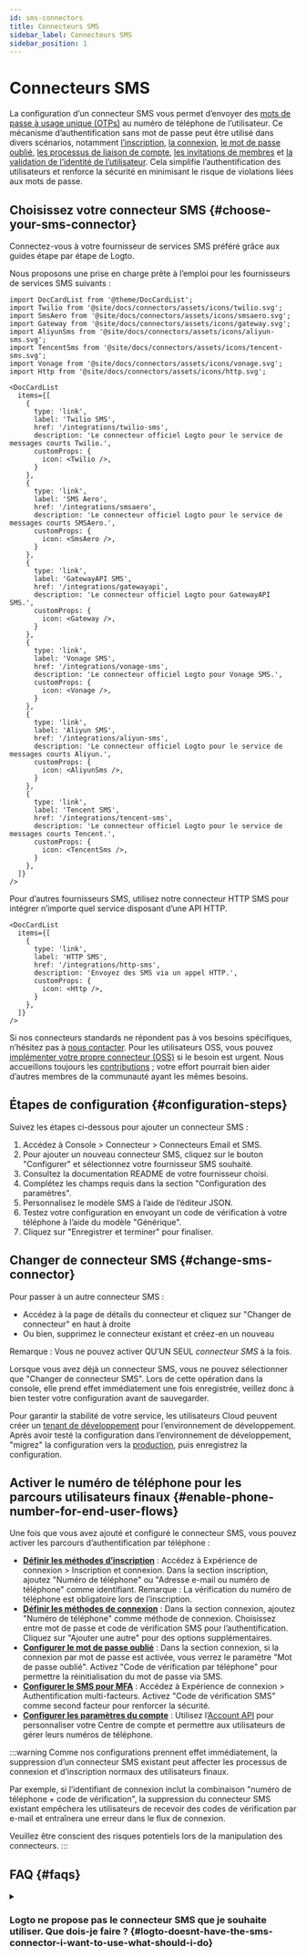 ```yaml
---
id: sms-connectors
title: Connecteurs SMS
sidebar_label: Connecteurs SMS
sidebar_position: 1
---
```


# Connecteurs SMS

La configuration d’un connecteur SMS vous permet d’envoyer des [mots de passe à usage unique (OTPs)](https://auth.wiki/otp) au numéro de téléphone de l’utilisateur. Ce mécanisme d’authentification sans mot de passe peut être utilisé dans divers scénarios, notamment [l’inscription](/end-user-flows/sign-up-and-sign-in/sign-up), [la connexion](/end-user-flows/sign-up-and-sign-in/sign-in), [le mot de passe oublié](/end-user-flows/sign-up-and-sign-in/reset-password), [les processus de liaison de compte](/end-user-flows/sign-up-and-sign-in/social-sign-in#account-linking), [les invitations de membres](/end-user-flows/organization-experience/invite-organization-members) et [la validation de l’identité de l’utilisateur](/end-user-flows/security-verification). Cela simplifie l’authentification des utilisateurs et renforce la sécurité en minimisant le risque de violations liées aux mots de passe.

## Choisissez votre connecteur SMS \{#choose-your-sms-connector}

Connectez-vous à votre fournisseur de services SMS préféré grâce aux guides étape par étape de Logto.

Nous proposons une prise en charge prête à l’emploi pour les fournisseurs de services SMS suivants :

```mdx-code-block
import DocCardList from '@theme/DocCardList';
import Twilio from '@site/docs/connectors/assets/icons/twilio.svg';
import SmsAero from '@site/docs/connectors/assets/icons/smsaero.svg';
import Gateway from '@site/docs/connectors/assets/icons/gateway.svg';
import AliyunSms from '@site/docs/connectors/assets/icons/aliyun-sms.svg';
import TencentSms from '@site/docs/connectors/assets/icons/tencent-sms.svg';
import Vonage from '@site/docs/connectors/assets/icons/vonage.svg';
import Http from '@site/docs/connectors/assets/icons/http.svg';

<DocCardList
  items={[
    {
      type: 'link',
      label: 'Twilio SMS',
      href: '/integrations/twilio-sms',
      description: 'Le connecteur officiel Logto pour le service de messages courts Twilio.',
      customProps: {
        icon: <Twilio />,
      }
    },
    {
      type: 'link',
      label: 'SMS Aero',
      href: '/integrations/smsaero',
      description: 'Le connecteur officiel Logto pour le service de messages courts SMSAero.',
      customProps: {
        icon: <SmsAero />,
      }
    },
    {
      type: 'link',
      label: 'GatewayAPI SMS',
      href: '/integrations/gatewayapi',
      description: 'Le connecteur officiel Logto pour GatewayAPI SMS.',
      customProps: {
        icon: <Gateway />,
      }
    },
    {
      type: 'link',
      label: 'Vonage SMS',
      href: '/integrations/vonage-sms',
      description: 'Le connecteur officiel Logto pour Vonage SMS.',
      customProps: {
        icon: <Vonage />,
      }
    },
    {
      type: 'link',
      label: 'Aliyun SMS',
      href: '/integrations/aliyun-sms',
      description: 'Le connecteur officiel Logto pour le service de messages courts Aliyun.',
      customProps: {
        icon: <AliyunSms />,
      }
    },
    {
      type: 'link',
      label: 'Tencent SMS',
      href: '/integrations/tencent-sms',
      description: 'Le connecteur officiel Logto pour le service de messages courts Tencent.',
      customProps: {
        icon: <TencentSms />,
      }
    },
  ]}
/>
```

Pour d’autres fournisseurs SMS, utilisez notre connecteur HTTP SMS pour intégrer n’importe quel service disposant d’une API HTTP.

```mdx-code-block
<DocCardList
  items={[
    {
      type: 'link',
      label: 'HTTP SMS',
      href: '/integrations/http-sms',
      description: 'Envoyez des SMS via un appel HTTP.',
      customProps: {
        icon: <Http />,
      }
    },
  ]}
/>
```

Si nos connecteurs standards ne répondent pas à vos besoins spécifiques, n’hésitez pas à [nous contacter](https://logto.productlane.com/roadmap). Pour les utilisateurs OSS, vous pouvez [implémenter votre propre connecteur (OSS)](/logto-oss/develop-your-connector/implement-connectors#build-a-passwordless-connector) si le besoin est urgent. Nous accueillons toujours les [contributions](/logto-oss/contribution) ; votre effort pourrait bien aider d’autres membres de la communauté ayant les mêmes besoins.

## Étapes de configuration \{#configuration-steps}

Suivez les étapes ci-dessous pour ajouter un connecteur SMS :

1. Accédez à <CloudLink to="/connectors/passwordless">Console > Connecteur > Connecteurs Email et SMS</CloudLink>.
2. Pour ajouter un nouveau connecteur SMS, cliquez sur le bouton "Configurer" et sélectionnez votre fournisseur SMS souhaité.
3. Consultez la documentation README de votre fournisseur choisi.
4. Complétez les champs requis dans la section "Configuration des paramètres".
5. Personnalisez le modèle SMS à l’aide de l’éditeur JSON.
6. Testez votre configuration en envoyant un code de vérification à votre téléphone à l’aide du modèle "Générique".
7. Cliquez sur "Enregistrer et terminer" pour finaliser.

## Changer de connecteur SMS \{#change-sms-connector}

Pour passer à un autre connecteur SMS :

- Accédez à la page de détails du connecteur et cliquez sur "Changer de connecteur" en haut à droite
- Ou bien, supprimez le connecteur existant et créez-en un nouveau

Remarque : Vous ne pouvez activer QU’UN SEUL _connecteur SMS_ à la fois.

Lorsque vous avez déjà un connecteur SMS, vous ne pouvez sélectionner que "Changer de connecteur SMS". Lors de cette opération dans la console, elle prend effet immédiatement une fois enregistrée, veillez donc à bien tester votre configuration avant de sauvegarder.

Pour garantir la stabilité de votre service, les utilisateurs Cloud peuvent créer un [tenant de développement](/logto-cloud/tenant-settings#development) pour l’environnement de développement. Après avoir testé la configuration dans l’environnement de développement, "migrez" la configuration vers la [production](/logto-cloud/tenant-settings#production), puis enregistrez la configuration.

## Activer le numéro de téléphone pour les parcours utilisateurs finaux \{#enable-phone-number-for-end-user-flows}

Une fois que vous avez ajouté et configuré le connecteur SMS, vous pouvez activer les parcours d’authentification par téléphone :

- [**Définir les méthodes d’inscription**](/end-user-flows/sign-up-and-sign-in/sign-up) : Accédez à <CloudLink to="/sign-in-experience/sign-up-and-sign-in">Expérience de connexion > Inscription et connexion</CloudLink>. Dans la section inscription, ajoutez "Numéro de téléphone" ou "Adresse e-mail ou numéro de téléphone" comme identifiant. Remarque : La vérification du numéro de téléphone est obligatoire lors de l’inscription.
- [**Définir les méthodes de connexion**](/end-user-flows/sign-up-and-sign-in/sign-in) : Dans la section connexion, ajoutez "Numéro de téléphone" comme méthode de connexion. Choisissez entre mot de passe et code de vérification SMS pour l’authentification. Cliquez sur "Ajouter une autre" pour des options supplémentaires.
- [**Configurer le mot de passe oublié**](/end-user-flows/sign-up-and-sign-in/reset-password) : Dans la section connexion, si la connexion par mot de passe est activée, vous verrez le paramètre "Mot de passe oublié". Activez "Code de vérification par téléphone" pour permettre la réinitialisation du mot de passe via SMS.
- [**Configurer le SMS pour MFA**](/end-user-flows/mfa/sms-mfa) : Accédez à <CloudLink to="/mfa">Expérience de connexion > Authentification multi-facteurs</CloudLink>. Activez "Code de vérification SMS" comme second facteur pour renforcer la sécurité.
- [**Configurer les paramètres du compte**](/end-user-flows/account-settings/by-account-api#manage-phone) : Utilisez l’[Account API](/end-user-flows/account-settings/by-account-api) pour personnaliser votre Centre de compte et permettre aux utilisateurs de gérer leurs numéros de téléphone.

:::warning
Comme nos configurations prennent effet immédiatement, la suppression d’un connecteur SMS existant peut affecter les processus de connexion et d’inscription normaux des utilisateurs finaux.

Par exemple, si l’identifiant de connexion inclut la combinaison "numéro de téléphone + code de vérification", la suppression du connecteur SMS existant empêchera les utilisateurs de recevoir des codes de vérification par e-mail et entraînera une erreur dans le flux de connexion.

Veuillez être conscient des risques potentiels lors de la manipulation des connecteurs.
:::

## FAQ \{#faqs}

<details>
<summary>

### Logto ne propose pas le connecteur SMS que je souhaite utiliser. Que dois-je faire ? \{#logto-doesnt-have-the-sms-connector-i-want-to-use-what-should-i-do}

</summary>

Nous travaillons encore sur d’autres connecteurs. Si vous avez besoin d’options supplémentaires, faites-nous simplement part de vos besoins sur Discord et soumettez une demande de fonctionnalité sur [GitHub](https://github.com/logto-io/logto/issues). Si vous avez besoin d’une assistance supplémentaire, vous pouvez également [nous contacter par e-mail](mailto:contact@logto.io).

Pour les utilisateurs Logto open-source, nous proposons une méthode de création de connecteur facile à étendre, vous permettant de [personnaliser votre propre connecteur](/logto-oss/develop-your-connector) selon vos scénarios spécifiques. Vous êtes toujours invité à soumettre une pull request à Logto, afin que d’autres membres de la communauté puissent également bénéficier de votre travail.

</details>
